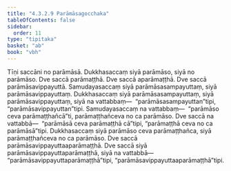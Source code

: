 ```yaml
---
title: "4.3.2.9 Parāmāsagocchaka"
tableOfContents: false
sidebar:
  order: 11
type: "tipitaka"
basket: "ab"
book: "vbh"
---
```



<DynamicBreadcrumb />

<Paragraph number="850" book="vbh">
Tīṇi saccāni no parāmāsā. Dukkhasaccaṃ siyā parāmāso, siyā no parāmāso. Dve saccā parāmaṭṭhā. Dve saccā aparāmaṭṭhā. Dve saccā parāmāsavippayuttā. Samudayasaccaṃ siyā parāmāsasampayuttaṃ, siyā parāmāsavippayuttaṃ. Dukkhasaccaṃ siyā parāmāsasampayuttaṃ, siyā parāmāsavippayuttaṃ, siyā na vattabbaṃ—  “parāmāsasampayuttan”tipi, “parāmāsavippayuttan”tipi. Samudayasaccaṃ na vattabbaṃ—  “parāmāso ceva parāmaṭṭhañcā”ti, parāmaṭṭhañceva no ca parāmāso. Dve saccā na vattabbā—  “parāmāsā ceva parāmaṭṭhā cā”tipi, “parāmaṭṭhā ceva no ca parāmāsā”tipi. Dukkhasaccaṃ siyā parāmāso ceva parāmaṭṭhañca, siyā parāmaṭṭhañceva no ca parāmāso. Dve saccā parāmāsavippayuttaaparāmaṭṭhā. Dve saccā siyā parāmāsavippayuttaparāmaṭṭhā, siyā na vattabbā—  “parāmāsavippayuttaparāmaṭṭhā”tipi, “parāmāsavippayuttaaparāmaṭṭhā”tipi.
</Paragraph>
